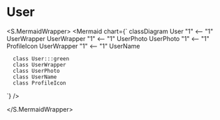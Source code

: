 

<Meta title="ApplicationModel/Components/Pages/GameMenu/Header/User/docs" />

# User

<ComponentInfoTable
  name="User"
  description="The component is responsible for displaying information about the user."
  source="components/pages/game-menu/header/user"
/>

<PropertiesTable tableRows={[]} />

<S.MermaidWrapper>
<Mermaid
  chart={`
     classDiagram
      User "1" <-- "1" UserWrapper
      UserWrapper "1" <-- "1" UserPhoto
      UserPhoto "1" <-- "1" ProfileIcon
      UserWrapper "1" <-- "1" UserName

      class User:::green
      class UserWrapper
      class UserPhoto
      class UserName
      class ProfileIcon

`}
/>

</S.MermaidWrapper>

<ReferenceList tableRows={[]} />
